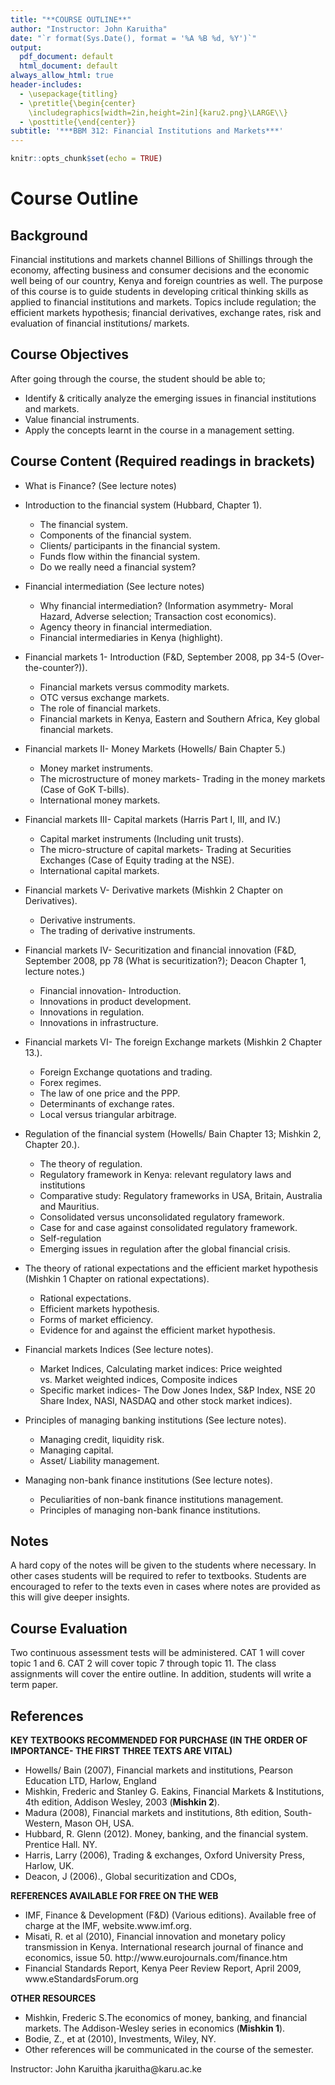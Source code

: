 ```yaml
---
title: "**COURSE OUTLINE**"
author: "Instructor: John Karuitha"
date: "`r format(Sys.Date(), format = '%A %B %d, %Y')`"
output:
  pdf_document: default
  html_document: default
always_allow_html: true
header-includes:
  - \usepackage{titling}
  - \pretitle{\begin{center}
    \includegraphics[width=2in,height=2in]{karu2.png}\LARGE\\}
  - \posttitle{\end{center}}
subtitle: '***BBM 312: Financial Institutions and Markets***'
---
```


```r
knitr::opts_chunk$set(echo = TRUE)
```

# **Course Outline**

## **Background**

Financial institutions and markets channel Billions of Shillings through the economy, affecting business and consumer decisions and the economic well being of our country, Kenya and foreign countries as well. The purpose of this course is to guide students in developing critical thinking skills as applied to financial institutions and markets. Topics include regulation; the efficient markets hypothesis; financial derivatives, exchange rates, risk and evaluation of financial institutions/ markets.

## **Course Objectives**

After going through the course, the student should be able to;

- Identify & critically analyze the emerging issues in financial institutions and markets.
- Value financial instruments.
- Apply the concepts learnt in the course in a management setting.

## Course Content (Required readings in brackets)

- What is Finance? (See lecture notes)

- Introduction to the financial system (Hubbard, Chapter 1).
    - The financial system.
    - Components of the financial system.
    - Clients/ participants in the financial system.
    - Funds flow within the financial system.
    - Do we really need a financial system? 
    
- Financial intermediation (See lecture notes)
    - Why financial intermediation? (Information asymmetry- Moral Hazard, Adverse selection; Transaction cost economics).
    - Agency theory in financial intermediation.
    - Financial intermediaries in Kenya (highlight).

- Financial markets 1- Introduction (F&D, September 2008, pp 34-5 (Over-the-counter?)).
    - Financial markets versus commodity markets.
    - OTC versus exchange markets.
    - The role of financial markets.
    - Financial markets in Kenya, Eastern and Southern Africa, Key global financial markets.
    
- Financial markets II- Money Markets (Howells/ Bain Chapter 5.)
    - Money market instruments.
    - The microstructure of money markets- Trading in the money markets (Case of GoK T-bills).
    - International money markets.
    
- Financial markets III- Capital markets (Harris Part I, III, and IV.)
    - Capital market instruments (Including unit trusts).
    - The micro-structure of capital markets- Trading at Securities Exchanges (Case of Equity trading at the NSE).
    - International capital markets.
    
- Financial markets V- Derivative markets (Mishkin 2 Chapter on Derivatives).
    - Derivative instruments.
    - The trading of derivative instruments.
    
- Financial markets IV- Securitization and financial innovation (F&D, September 2008, pp 78 (What is securitization?); Deacon Chapter 1, lecture notes.)
    - Financial innovation- Introduction.
    - Innovations in product development.
    - Innovations in regulation.
    - Innovations in infrastructure.

- Financial markets VI- The foreign Exchange markets (Mishkin 2 Chapter 13.).
    - Foreign Exchange quotations and trading.
    - Forex regimes. 
    - The law of one price and the PPP.
    - Determinants of exchange rates.
    - Local versus triangular arbitrage.

- Regulation of the financial system (Howells/ Bain Chapter 13; Mishkin 2, Chapter 20.).
    - The theory of regulation.
    - Regulatory framework in Kenya: relevant regulatory laws and institutions
    - Comparative study: Regulatory frameworks in USA, Britain, Australia and Mauritius.
    - Consolidated versus unconsolidated regulatory framework.
    - Case for and case against consolidated regulatory framework.
    - Self-regulation
    - Emerging issues in regulation after the global financial crisis.
    
- The theory of rational expectations and the efficient market hypothesis (Mishkin 1 Chapter on rational expectations).
    - Rational expectations.
    - Efficient markets hypothesis.
    - Forms of market efficiency.
    - Evidence for and against the efficient market hypothesis.
    
- Financial markets Indices (See lecture notes).
    - Market Indices, Calculating market indices: Price weighted vs. Market weighted indices, Composite indices
    - Specific market indices- The Dow Jones Index, S&P Index, NSE 20 Share Index, NASI, NASDAQ and other stock market indices).
    
- Principles of managing banking institutions (See lecture notes).
    - Managing credit, liquidity risk.
    - Managing capital.
    - Asset/ Liability management.

- Managing non-bank finance institutions (See lecture notes).
    - Peculiarities of non-bank finance institutions management.
    - Principles of managing non-bank finance institutions.
    
## Notes
A hard copy of the notes will be given to the students where necessary. In other cases students will be required to refer to textbooks. Students are encouraged to refer to the texts even in cases where notes are provided as this will give deeper insights.

## Course Evaluation

Two continuous assessment tests will be administered. CAT 1 will cover topic 1 and 6. CAT 2 will cover topic 7 through topic 11. The class assignments will cover the entire outline. In addition, students will write a term paper.


## References

**KEY TEXTBOOKS RECOMMENDED FOR PURCHASE (IN THE ORDER OF IMPORTANCE- THE FIRST THREE TEXTS ARE VITAL)**

- Howells/ Bain (2007), Financial markets and institutions, Pearson Education LTD, Harlow, England
- Mishkin, Frederic and Stanley G. Eakins, Financial Markets & Institutions, 4th edition, Addison Wesley, 2003 (**Mishkin 2**).
- Madura (2008), Financial markets and institutions, 8th edition, South-Western, Mason OH, USA.
- Hubbard, R. Glenn (2012). Money, banking, and the financial system. Prentice Hall. NY.
- Harris, Larry (2006), Trading & exchanges, Oxford University Press, Harlow, UK.
- Deacon, J (2006)., Global securitization and CDOs, 


**REFERENCES AVAILABLE FOR FREE ON THE WEB** 

- IMF, Finance & Development (F&D) (Various editions). Available free of charge at the IMF, website.www.imf.org.
- Misati, R. et al (2010), Financial innovation and monetary policy transmission in Kenya. International research journal of finance and economics, issue 50. http://www.eurojournals.com/finance.htm
- Financial Standards Report, Kenya Peer Review Report, April 2009, www.eStandardsForum.org

**OTHER RESOURCES**

- Mishkin, Frederic S.The economics of money, banking, and financial markets. The Addison-Wesley series in economics (**Mishkin 1**).
- Bodie, Z., et at (2010), Investments, Wiley, NY.
- Other references will be communicated in the course of the semester.


Instructor: John Karuitha jkaruitha@karu.ac.ke